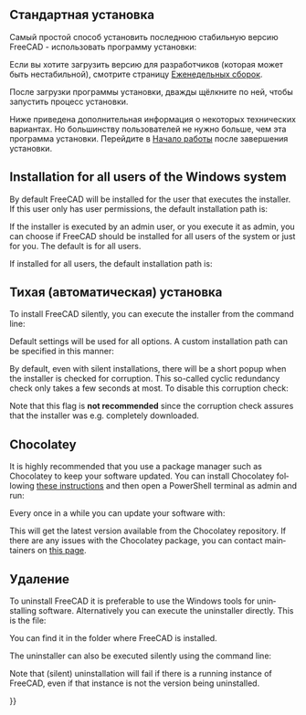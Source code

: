 <languages/>

{{Docnav/ru
|[[Feature_list/ru|Список функций]]
|[[Installing_on_Linux/ru|Установка в Linux]]
}}

{{TOCright}}

<span id="Standard_Installation"></span>
== Стандартная установка ==

<div class="mw-translate-fuzzy">
Самый простой способ установить последнюю стабильную версию FreeCAD - использовать программу установки:
</div>

Если вы хотите загрузить версию для разработчиков (которая может быть нестабильной), смотрите страницу [https://github.com/FreeCAD/FreeCAD-Bundle/releases/tag/weekly-builds Еженедельных сборок].

После загрузки программы установки, дважды щёлкните по ней, чтобы запустить процесс установки.

Ниже приведена дополнительная информация о некоторых технических вариантах. Но большинству пользователей не нужно больше, чем эта программа установки.  Перейдите в [[Getting_started/ru|Начало работы]] после завершения установки.

<div lang="en" dir="ltr" class="mw-content-ltr">
== Installation for all users of the Windows system ==
</div>

<div lang="en" dir="ltr" class="mw-content-ltr">
By default FreeCAD will be installed for the user that executes the installer. If this user only has user permissions, the default installation path is:
: {{FileName|C:\Users\<username>\AppData\Local\Programs\FreeCAD X.YY}}
</div>

<div lang="en" dir="ltr" class="mw-content-ltr">
If the installer is executed by an admin user, or you execute it as admin, you can choose if FreeCAD should be installed for all users of the system or just for you. The default is for all users.
</div>

<div lang="en" dir="ltr" class="mw-content-ltr">
If installed for all users, the default installation path is:
: {{FileName|C:\Program Files\FreeCAD X.YY}}
</div>

<span id="Silent_Installation"></span>
== Тихая (автоматическая) установка ==

<div lang="en" dir="ltr" class="mw-content-ltr">
To install FreeCAD silently, you can execute the installer from the command line:
</div>

{{Code|lang=text|code=
FreeCAD-~.exe /S
}}
<div lang="en" dir="ltr" class="mw-content-ltr">
Default settings will be used for all options. A custom installation path can be specified in this manner:
</div>

{{Code|lang=text|code=
FreeCAD-~.exe /S /D=A path to FreeCAD with spaces
}}

<div lang="en" dir="ltr" class="mw-content-ltr">
By default, even with silent installations, there will be a short popup when the installer is checked for corruption. This so-called cyclic redundancy check only takes a few seconds at most. To disable this corruption check:
</div>

{{Code|lang=text|code=
FreeCAD-~.exe /S /NCRC
}}

<div lang="en" dir="ltr" class="mw-content-ltr">
Note that this {{Incode|/NCRC}} flag is '''not recommended''' since the corruption check assures that the installer was e.g. completely downloaded.
</div>

== Chocolatey ==

<div lang="en" dir="ltr" class="mw-content-ltr">
It is highly recommended that you use a package manager such as Chocolatey to keep your software updated. You can install Chocolatey following [https://chocolatey.org/install these instructions] and then open a PowerShell terminal as admin and run:
</div>

{{Code|lang=text|code=
choco install freecad
}} 

<div lang="en" dir="ltr" class="mw-content-ltr">
Every once in a while you can update your software with:
</div>

{{Code|lang=text|code=
choco upgrade freecad
}}

<div lang="en" dir="ltr" class="mw-content-ltr">
This will get the latest version available from the Chocolatey repository. If there are any issues with the Chocolatey package, you can contact maintainers on [https://chocolatey.org/packages/freecad this page].
</div> 

<span id="Uninstallation"></span>
== Удаление ==

<div lang="en" dir="ltr" class="mw-content-ltr">
To uninstall FreeCAD it is preferable to use the Windows tools for uninstalling software. Alternatively you can execute the uninstaller directly. This is the file:
: {{FileName|Uninstall-FreeCAD.exe}}
You can find it in the folder where FreeCAD is installed.
</div>

<div lang="en" dir="ltr" class="mw-content-ltr">
The uninstaller can also be executed silently using the command line:
</div>

{{Code|lang=text|code=
Uninstall-FreeCAD.exe /S}}

<div lang="en" dir="ltr" class="mw-content-ltr">
Note that (silent) uninstallation will fail if there is a running instance of FreeCAD, even if that instance is not the version being uninstalled.
</div>


{{Docnav/ru
|[[Feature_list/ru|Список фунций]]
|[[Installing_on_Linux/ru|Установка в Linux]]
}}

{{Userdocnavi{{#translation:}}}}